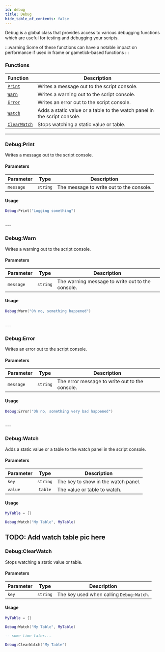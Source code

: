 ```yaml
---
id: debug
title: Debug
hide_table_of_contents: false
---
```



Debug is a global class that provides access to various debugging functions which are useful for testing and debugging your scripts.

:::warning
Some of these functions can have a notable impact on performance if used in frame or gametick-based functions
:::

### Functions
| Function | Description |
| :----- | ----------- |
| [`Print`](#debugprint) | Writes a message out to the script console. |
| [`Warn`](#debugwarn) | Writes a warning out to the script console. |
| [`Error`](#debugerror) | Writes an error out to the script console. |
| [`Watch`](#debugwatch) | Adds a static value or a table to the watch panel in the script console. |
| [`ClearWatch`](#debugclearwatch) | Stops watching a static value or table. |

---

### <CodeHeader class="Debug" function="Print" params="message">Debug\:Print</CodeHeader>
Writes a message out to the script console.

#### Parameters
| Parameter | Type | Description |
| :-------- | :--: | ----------- |
| `message` | `string` | The message to write out to the console. |

#### Usage
```lua title="script.lua"
Debug:Print("Logging something")
```
<br/>
---



### <CodeHeader class="Debug" function="Warn" params="message">Debug\:Warn</CodeHeader>
Writes a warning out to the script console.  

#### Parameters
| Parameter | Type | Description |
| :-------- | :--: | ----------- |
| `message` | `string` | The warning message to write out to the console. |

#### Usage
```lua title="script.lua"
Debug:Warn("Oh no, something happened")
```
<br/>
---



### <CodeHeader class="Debug" function="Error" params="message">Debug\:Error</CodeHeader>
Writes an error out to the script console.

#### Parameters
| Parameter | Type | Description |
| :-------- | :--: | ----------- |
| `message` | `string` | The error message to write out to the console. |

#### Usage
```lua title="script.lua"
Debug:Error("Oh no, something very bad happened")
```
<br/>
---


### <CodeHeader class="Debug" function="Watch" params="key, value">Debug\:Watch</CodeHeader>
Adds a static value or a table to the watch panel in the script console.

#### Parameters
| Parameter | Type | Description |
| :-------- | :--: | ----------- |
| `key` | `string` | The key to show in the watch panel. |
| `value` | `table` | The value or table to watch. |

#### Usage
```lua title="script.lua"
MyTable = {}

Debug:Watch("My Table", MyTable)
```

TODO: Add watch table pic here
<br/>
---



### <CodeHeader class="Debug" function="ClearWatch" params="key">Debug\:ClearWatch</CodeHeader>
Stops watching a static value or table.

#### Parameters
| Parameter | Type | Description |
| :-------- | :--: | ----------- |
| `key` | `string` | The key used when calling `Debug:Watch`. |

#### Usage
```lua title="script.lua"
MyTable = {}

Debug:Watch("My Table", MyTable)

-- some time later...

Debug:ClearWatch("My Table")
```